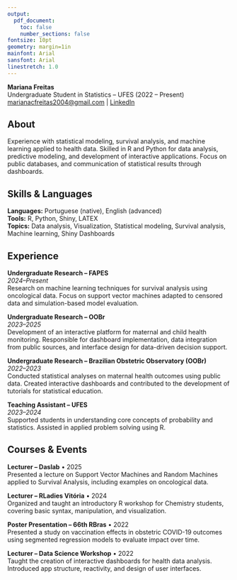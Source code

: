 ---
output: 
  pdf_document:
    toc: false
    number_sections: false
fontsize: 10pt
geometry: margin=1in
mainfont: Arial
sansfont: Arial
linestretch: 1.0
---

**Mariana Freitas**  
Undergraduate Student in Statistics – UFES (2022 – Present)  
[marianacfreitas2004@gmail.com](mailto:marianacfreitas2004@gmail.com) | [LinkedIn](https://www.linkedin.com/in/mariana-freitas-680b712b6/)

## About

Experience with statistical modeling, survival analysis, and machine learning applied to health data. Skilled in R and Python for data analysis, predictive modeling, and development of interactive applications. Focus on public databases, and communication of statistical results through dashboards.

## Skills & Languages

**Languages:** Portuguese (native), English (advanced)  
**Tools:** R, Python, Shiny, LATEX  
**Topics:** Data analysis, Visualization, Statistical modeling, Survival analysis, Machine learning, Shiny Dashboards

## Experience

**Undergraduate Research – FAPES**  
*2024–Present*  
Research on machine learning techniques for survival analysis using oncological data. Focus on support vector machines adapted to censored data and simulation-based model evaluation.

**Undergraduate Research – OOBr**  
*2023–2025*  
Development of an interactive platform for maternal and child health monitoring. Responsible for dashboard implementation, data integration from public sources, and interface design for data-driven decision support.

**Undergraduate Research – Brazilian Obstetric Observatory (OOBr)**  
*2022–2023*  
Conducted statistical analyses on maternal health outcomes using public data. Created interactive dashboards and contributed to the development of tutorials for statistical education.

**Teaching Assistant – UFES**  
*2023–2024*  
Supported students in understanding core concepts of probability and statistics. Assisted in applied problem solving using R.

## Courses & Events

**Lecturer – Daslab** • 2025  
Presented a lecture on Support Vector Machines and Random Machines applied to Survival Analysis, including examples on oncological data.

**Lecturer – RLadies Vitória** • 2024  
Organized and taught an introductory R workshop for Chemistry students, covering basic syntax, manipulation, and visualization.

**Poster Presentation – 66th RBras** • 2022  
Presented a study on vaccination effects in obstetric COVID-19 outcomes using segmented regression models to evaluate impact over time.

**Lecturer – Data Science Workshop** • 2022  
Taught the creation of interactive dashboards for health data analysis. Introduced app structure, reactivity, and design of user interfaces.

